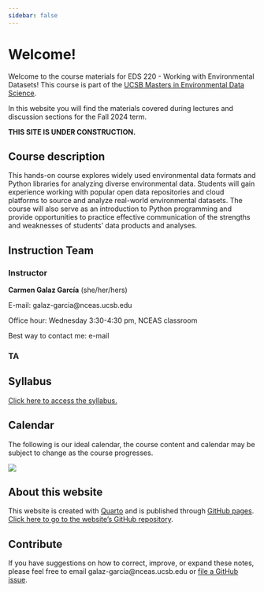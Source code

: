 ```yaml
---
sidebar: false
---
```


# Welcome! {.unnumbered}

Welcome to the course materials for EDS 220 - Working with Environmental Datasets! This course is part of the [UCSB Masters in Environmental Data Science](https://bren.ucsb.edu/masters-programs/master-environmental-data-science). 

In this website you will find the materials covered during lectures and discussion sections for the Fall 2024 term. 

**THIS SITE IS UNDER CONSTRUCTION.**

## Course description
This hands-on course explores widely used environmental data formats and Python libraries for analyzing diverse environmental data. Students will gain experience working with popular open data repositories and cloud platforms to source and analyze real-world environmental datasets. The course will also serve as an introduction to Python programming and provide opportunities to practice effective communication of the strengths and weaknesses of students' data products and analyses.

## Instruction Team 
### Instructor
**Carmen Galaz García** (she/her/hers)

E-mail: galaz-garcia@nceas.ucsb.edu

Office hour: Wednesday 3:30-4:30 pm, NCEAS classroom

Best way to contact me: e-mail

### TA


## Syllabus

[Click here to access the syllabus.](https://docs.google.com/document/d/1XQdwoDJz2G1UVOjMqPj_1Yez1Ix4bgSuWXUyw7b1U60/edit?usp=sharing)

## Calendar
The following is our ideal calendar, the course content and calendar may be subject to change as the course progresses. 

![](/index-images/calendar.png)


## About this website
This website is created with [Quarto](https://quarto.org) and is published  through [GitHub pages](https://quarto.org/docs/publishing/github-pages.html). [Click here to go to the website's GitHub repository](https://github.com/carmengg/eds-220-book).

## Contribute
If you have suggestions on how to correct, improve, or expand these notes, please feel free to email galaz-garcia@nceas.ucsb.edu or [file a GitHub issue](https://github.com/carmengg/eds-220-book/issues). 